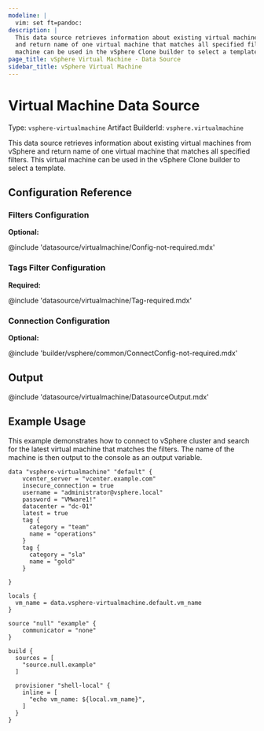 ```yaml
---
modeline: |
  vim: set ft=pandoc:
description: |
  This data source retrieves information about existing virtual machines from vSphere
  and return name of one virtual machine that matches all specified filters. This virtual
  machine can be used in the vSphere Clone builder to select a template.
page_title: vSphere Virtual Machine - Data Source
sidebar_title: vSphere Virtual Machine
---
```


# Virtual Machine Data Source

Type: `vsphere-virtualmachine`
Artifact BuilderId: `vsphere.virtualmachine`

This data source retrieves information about existing virtual machines from vSphere
and return name of one virtual machine that matches all specified filters. This virtual
machine can be used in the vSphere Clone builder to select a template.

## Configuration Reference

### Filters Configuration

**Optional:**

@include 'datasource/virtualmachine/Config-not-required.mdx'

### Tags Filter Configuration

**Required:**

@include 'datasource/virtualmachine/Tag-required.mdx'

### Connection Configuration

**Optional:**

@include 'builder/vsphere/common/ConnectConfig-not-required.mdx'

## Output

@include 'datasource/virtualmachine/DatasourceOutput.mdx'

## Example Usage

This example demonstrates how to connect to vSphere cluster and search for the latest virtual machine
that matches the filters. The name of the machine is then output to the console as an output variable.
```hcl
data "vsphere-virtualmachine" "default" {
    vcenter_server = "vcenter.example.com"
    insecure_connection = true
    username = "administrator@vsphere.local"
    password = "VMware1!"
    datacenter = "dc-01"
    latest = true
    tag {
	  category = "team"
	  name = "operations"
	}
	tag {
	  category = "sla"
	  name = "gold"
	}

}

locals {
  vm_name = data.vsphere-virtualmachine.default.vm_name
}

source "null" "example" {
    communicator = "none"
}

build {
  sources = [
    "source.null.example"
  ]

  provisioner "shell-local" {
    inline = [
      "echo vm_name: ${local.vm_name}",
    ]
  }
}
```

